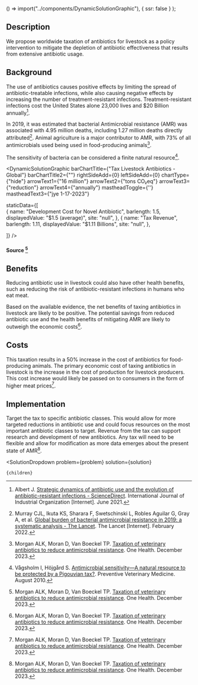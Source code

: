 



  () => import("../components/DynamicSolutionGraphic"),
  { ssr: false }
);




## Description


We propose worldwide taxation of antibiotics for livestock as a policy intervention to mitigate the depletion of antibiotic effectiveness that results from extensive antibiotic usage.


## Background


The use of antibiotics causes positive effects by limiting the spread of antibiotic-treatable infections, while also causing negative effects by increasing the number of treatment-resistant infections. Treatment-resistant infections cost the United States alone 23,000 lives and $20 Billion annually[^"2"].


In 2019, it was estimated that bacterial Antimicrobial resistance (AMR) was associated with 4.95 million deaths, including 1.27 million deaths directly attributed[^"6"]. Animal agriculture is a major contributor to AMR, with 73% of all antimicrobials used being used in food-producing animals[^"1"].


The sensitivity of bacteria can be considered a finite natural resource[^"5"].


<DynamicSolutionGraphic
  barChartTitle={"Tax Livestock Antibiotics - Global"}
  barChartTitle2={""}
  rightSideAdd={0}
  leftSideAdd={0}
  chartType={"hide"}
  arrowText1={"16 million"}
  arrowText2={"tons CO₂eq"}
  arrowText3={"reduction"}
  arrowText4={"annually"}
  mastheadToggle={''}
  mastheadText3={"jye 1-17-2023"}
 
 
  staticData={[  
     {
      name: "Development Cost for Novel Antibiotic",
      barlength: 1.5,
      displayedValue: "$1.5 (average)",
      site: "null",
    },
         {
      name: "Tax Revenue",
      barlength: 1.11,
      displayedValue: "$1.11 Billions",
      site: "null",
    },
       
  ]}
/>
#### Source [^"1"]


## Benefits


Reducing antibiotic use in livestock could also have other health benefits, such as reducing the risk of antibiotic-resistant infections in humans who eat meat.


Based on the available evidence, the net benefits of taxing antibiotics in livestock are likely to be positive. The potential savings from reduced antibiotic use and the health benefits of mitigating AMR are likely to outweigh the economic costs[^"1"].





## Costs

This taxation results in a 50% increase in the cost of antibiotics for food-producing animals. The primary economic cost of taxing antibiotics in livestock is the increase in the cost of production for livestock producers. This cost increase would likely be passed on to consumers in the form of higher meat prices[^"1"].









## Implementation


Target the tax to specific antibiotic classes. This would allow for more targeted reductions in antibiotic use and could focus resources on the most important antibiotic classes to target. Revenue from the tax can support research and development of new antibiotics. Any tax will need to be flexible and allow for modification as more data emerges about the present state of AMR[^"1"].




[^"1"]: Morgan ALK, Moran D, Van Boeckel TP. [Taxation of veterinary antibiotics to reduce antimicrobial resistance](https://www.sciencedirect.com/science/article/pii/S2352771423001702). One Health. December 2023.
[^"2"]: Albert J.  [Strategic dynamics of antibiotic use and the evolution of antibiotic-resistant infections - ScienceDirect](https://www.sciencedirect.com/science/article/abs/pii/S0167718721000527). International Journal of Industrial Organization [Internet]. June 2021.
[^"3"]: Giubilini A.  [Antibiotic resistance as a tragedy of the commons: An ethical argument for a tax on antibiotic use in humans - PMC](https://www.ncbi.nlm.nih.gov/pmc/articles/PMC6767468/). Bioethics [Internet]. May 2019.
[^"4"]: Van Boeckel TP, Glennon EE, Chen D, Gilbert M, Robinson TP, Grenfell BT, et al.  [Reducing antimicrobial use in food animals | Science](https://www.science.org/doi/10.1126/science.aao1495). Science [Internet]. September 2017.
[^"5"]: Vågsholm I, Höjgård S.  [Antimicrobial sensitivity—A natural resource to be protected by a Pigouvian tax?](https://www.sciencedirect.com/science/article/abs/pii/S0167587710001364). Preventive Veterinary Medicine. August 2010.
[^"6"]: Murray CJL, Ikuta KS, Sharara F, Swetschinski L, Robles Aguilar G, Gray A, et al.  [Global burden of bacterial antimicrobial resistance in 2019: a systematic analysis - The Lancet](https://www.thelancet.com/journals/lancet/article/PIIS0140-6736(21)02724-0/fulltext). The Lancet [Internet]. February 2022.


  <SolutionDropdown
    problem={problem}
    solution={solution}
  >
    {children}
  </SolutionDropdown>

